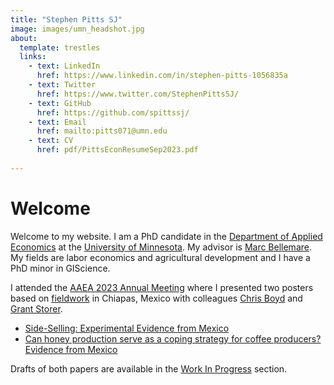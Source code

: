 ```yaml
---
title: "Stephen Pitts SJ"
image: images/umn_headshot.jpg
about: 
  template: trestles
  links:
    - text: LinkedIn
      href: https://www.linkedin.com/in/stephen-pitts-1056835a
    - text: Twitter
      href: https://www.twitter.com/StephenPittsSJ/
    - text: GitHub
      href: https://github.com/spittssj/
    - text: Email
      href: mailto:pitts071@umn.edu
    - text: CV
      href: pdf/PittsEconResumeSep2023.pdf
    
---
```


# Welcome

Welcome to my website. I am a PhD candidate in the 
[Department of Applied Economics](https://apec.umn.edu/) at the
[University of Minnesota](https://www.umn.edu). My advisor is
[Marc Bellemare](http://marcfbellemare.com/). My fields
are labor economics and agricultural development and I have a PhD 
minor in GIScience.

I attended the [AAEA 2023 Annual Meeting](https://www.aaea.org/meetings/2023-aaea-annual-meeting)
where I presented two posters based on [fieldwork](fieldwork.html) in Chiapas, Mexico
with colleagues [Chris Boyd](https://www.chrismboyd.com/) and [Grant Storer](https://grantxstorer.com). 

* [Side-Selling: Experimental Evidence from Mexico](https://ageconsearch.umn.edu/record/335981?ln=en) 
*  [Can honey production serve as a coping strategy for coffee producers? Evidence from Mexico](https://ageconsearch.umn.edu/record/335983?ln=en)

Drafts of both papers are available in the [Work In Progress](workinprogress.html) section.
